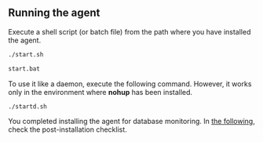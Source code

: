 ## Running the agent

Execute a shell script (or batch file) from the path where you have installed the agent.

<Tabs groupId='os'>

<TabItem value="linux" label="Linux" default>

```bash
./start.sh
```

</TabItem>
<TabItem value="windows" label="Windows">

```bash
start.bat
```

</TabItem>
</Tabs>

To use it like a daemon, execute the following command. However, it works only in the environment where **nohup** has been installed.

```bash
./startd.sh
```

You completed installing the agent for database monitoring. In [the following](after-install-agent), check the post-installation checklist.
